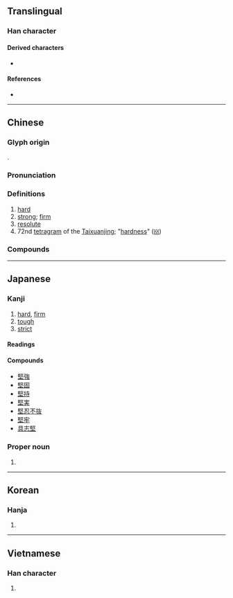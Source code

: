 {{also|坚}}
{{character info}}
==Translingual==

===Han character===
{{Han char|rn=32|rad=土|as=09|sn=12|four=77104|canj=SEG|ids=⿱臤土}}

====Derived characters====
* {{l|mul|[[慳]]([[悭]]) [[摼]]([[𰓱]]) [[樫]]([[㭴]]) [[熞]]([[𰞤]]) [[鏗]]([[铿]]) [[鰹]]([[鲣]]) [[䃘]]([[𬒎]]) [[䌑]] [[䵛]] [[𠗻]] [[𠼤]]([[𫪄]]) [[𡐖]] [[𡠩]] [[𣻹]] [[𤠿]] [[𥉸]]([[𰥣]]) [[𥧬]] [[𦸃]] [[𧜶]]([[𮖃]]) [[𧤵]] [[𧽡]] [[𪅤]] [[𪼑]] [[𫍊]] [[𮌲]]([[𭨶]]) [[𮩌]]}}

====References====
* {{Han ref|kx=0232.030|dkj=05210|dj=0469.050|hdz=10451.040|uh=5805|ud=22533|bh=B0ED|bd=45293}}

----

==Chinese==
{{zh-forms|s=坚}}

===Glyph origin===
{{Han etym}}
{{Han compound|臤|土|ls=psc|c1=p|c2=s}}.

===Pronunciation===
{{zh-pron
|m=jiān
|m-s=
|c=gin1
|c-t=
|g=
|h=pfs=kiên;gd=gian1
|j=
|mb=gíng
|md=giĕng
|mn=kian
|mn-t=giêng1/giang1
|mn-t_note=giang1 - Shantou
|w=
|x=
|mc=y
|oc=y
|ma=
|cat=a
}}

===Definitions===
{{zh-hanzi}}

# [[hard]]
# [[strong]]; [[firm]]
# [[resolute]]
# 72nd [[tetragram]] of the [[Taixuanjing]]; "[[hardness]]" ([[𝍍]])

===Compounds===
{{zh-der|堅木|堅拒|堅稱|中堅|堅定不移|堅執|堅決|堅守|堅苦卓絕|堅毅不撓|堅定|堅韌不拔|堅牡|堅毅不拔|堅白|堅持到底|一念堅貞|堅白同異|堅白石論|堅不可摧|堅壁|志堅|履霜堅冰|堅臥煙霞|心堅石穿|堅如磐石|堅江|堅緻|堅忍不拔|堅辭|堅臥|不堅|堅貞不屈|堅臥白門|堅壁清野|乘堅策肥|堅強|夷堅志|堅苦|心如堅石|堅持不懈|乘堅驅良|堅請|堅硬|堅甲利兵|堅瓠|堅牢|堅毅|堅持|堅忍|堅固|堅勁|堅信|堅實|四個堅持|堅如鐵石|堅果|堅城深池|堅韌|堅巧|內秉堅孤|堅貞|摧堅獲醜|深溝堅壁|攻堅戰|攻堅|松柏之堅|攻無堅城|摧堅|深溝堅壘|摧堅殪敵|無堅不摧|摧堅陷陣|窮當益堅|披堅執銳|窮且益堅|老而彌堅|船堅炮利|衝堅陷陣|陷堅破陣|鑽堅仰高|被堅執銳|精堅|堅挺|堅振|堅振禮|堅信禮}}

----

==Japanese==

===Kanji===
{{ja-kanji|grade=c|rs=土09}}

# [[hard]], [[firm]]
# [[tough]]
# [[strict]]

====Readings====
{{ja-readings
|goon=けん
|kanon=けん
|kun=かた-い
|nanori=きん
}}

====Compounds====
{{der-top|Compounds}}
* [[堅強]]
* [[堅固]]
* [[堅持]]
* [[堅実]]
* [[堅忍不抜]]
* [[堅牢]]
* [[具志堅]]
{{der-bottom}}

===Proper noun===
{{ja-pos|proper|けん}}

# {{given name|ja|sort=けん|male}}

----

==Korean==

===Hanja===
{{ko-hanja|hangeul=견|rv=gyeon|mr=kyŏn}}

# {{rfdef|ko|sort=土09}}

----

==Vietnamese==

===Han character===
{{vi-readings|reading=kiên|rs=土09}}

# {{rfdef|vi|sort=土09}}